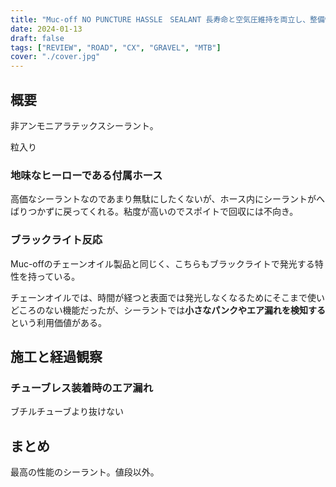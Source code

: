 ```yaml
---
title: "Muc-off NO PUNCTURE HASSLE　SEALANT 長寿命と空気圧維持を両立し、整備性もよいシーラント"
date: 2024-01-13
draft: false
tags: ["REVIEW", "ROAD", "CX", "GRAVEL", "MTB"]
cover: "./cover.jpg"
---
```


## 概要

非アンモニアラテックスシーラント。

粒入り

### 地味なヒーローである付属ホース

高価なシーラントなのであまり無駄にしたくないが、ホース内にシーラントがへばりつかずに戻ってくれる。粘度が高いのでスポイトで回収には不向き。

### ブラックライト反応

Muc-offのチェーンオイル製品と同じく、こちらもブラックライトで発光する特性を持っている。

チェーンオイルでは、時間が経つと表面では発光しなくなるためにそこまで使いどころのない機能だったが、シーラントでは**小さなパンクやエア漏れを検知する**という利用価値がある。

## 施工と経過観察

### チューブレス装着時のエア漏れ

ブチルチューブより抜けない

## まとめ

最高の性能のシーラント。値段以外。
